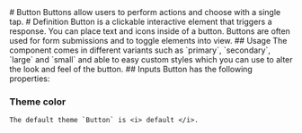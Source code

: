 

<Meta name="Documentation" title="Component/Button" of={ButtonStories} />
<style>
    {
        `
            .group-btn{
                width: 100%;
                display: flex;
                justify-content: center;
                align-items: center;
                gap: 8px;
            }
            .margin-auto{
                display: inline-block;
                margin: 0 auto;
            }
        `
    }
</style>
# Button
    Buttons allow users to perform actions and choose with a single tap.
# Definition
    Button is a clickable interactive element that triggers a response.
    You can place text and icons inside of a button.
    Buttons are often used for form submissions and to toggle elements into view.
## Usage
    The component comes in different variants such as `primary`, `secondary`, `large` and `small` and able to easy custom styles which you can use to alter the look and feel of the button.
## Inputs
    Button has the following properties:
    <div className="margin-auto">
        <Story of={ButtonStories.Default}/>
    </div>
<Controls />

### Theme color
    The default theme `Button` is <i> default </i>.
<div className="group-btn">
    <Story of={ButtonStories.Default}/>
    <Story of={ButtonStories.Primary}/>
    <Story of={ButtonStories.Secondary}/>
    <Story of={ButtonStories.Cyan}/>
</div>
